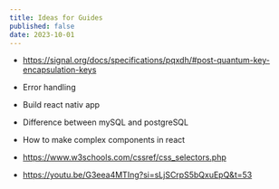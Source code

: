 ```yaml
---
title: Ideas for Guides
published: false
date: 2023-10-01
---
```



- https://signal.org/docs/specifications/pqxdh/#post-quantum-key-encapsulation-keys

- Error handling

- Build react nativ app

- Difference between mySQL and postgreSQL

- How to make complex components in react

- https://www.w3schools.com/cssref/css_selectors.php

- https://youtu.be/G3eea4MTIng?si=sLjSCrpS5bQxuEpQ&t=53 